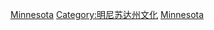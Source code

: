 {{Commonscat|Education in Minnesota}}
[[Category:美國各州教育|Minnesota]]
[[Category:明尼苏达州文化|Category:明尼苏达州文化]]
[[Category:美國中西部教育|Minnesota]]